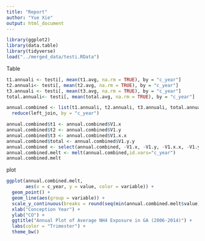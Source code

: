 ---
title: "Report"
author: "Yue Xie"
output: html_document
---


```{r,echo=FALSE}
library(ggplot2)
library(data.table)
library(tidyverse)
load("../merged_data/testi.RData")
```


<!-- 
   clean the NH4 data variable names and apply data.table package
   merge two data sets and calculate trimester averages 
-->
Table
```{r, table,echo=FALSE}
t1.annuali <- testi[, mean(t1.avg, na.rm = TRUE), by = "c_year"]
t2.annuali<- testi[, mean(t2.avg, na.rm = TRUE), by = "c_year"]
t3.annuali <- testi[, mean(t3.avg, na.rm = TRUE), by = "c_year"]
total.annuali<- testi[, mean(total.avg, na.rm = TRUE), by = "c_year"]

annual.combined <- list(t1.annuali, t2.annuali, t3.annuali, total.annuali) %>% 
  reduce(left_join, by = "c_year")

```


<!-- 
   Create a table 
-->

```{r,echo=FALSE}
annual.combined$t1 <- annual.combined$V1.x
annual.combined$t2 <- annual.combined$V1.y
annual.combined$t3 <- annual.combined$V1.x.x
annual.combined$total <- annual.combined$V1.y.y
annual.combined <- select(annual.combined, -V1.x, -V1.y, -V1.x.x, -V1.y.y)
annual.combined.melt <- melt(annual.combined,id.vars="c_year")
annual.combined.melt
```

<!-- 
   create a graph  
-->
plot
```{r,echo=FALSE}
ggplot(annual.combined.melt, 
       aes(x = c_year, y = value, color = variable)) + 
  geom_point() + 
  geom_line(aes(group = variable)) + 
  scale_y_continuous(breaks = round(seq(min(annual.combined.melt$value), max(annual.combined.melt$value), by = .1), 1)) + 
  xlab("Conception Year") + 
  ylab("CO") +
  ggtitle("Annual Plot of Average NH4 Exposure in GA (2006-2014)") +
  labs(color = "Trimester") + 
  theme_bw() 
```
